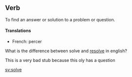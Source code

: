 ==Verb==
To find an answer or solution to a problem or question.

====Translations====
*French: percer
What is the difference between solve and [[resolve]] in english?

This is a very bad stub because this oly has a question
{{substub}}

[[sv:solve]]